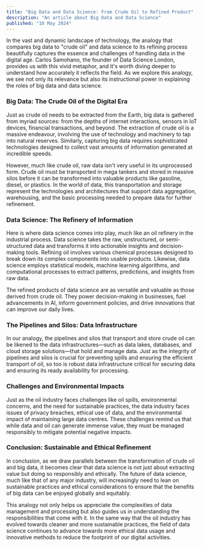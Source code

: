 ```yaml
---
title: "Big Data and Data Science: From Crude Oil to Refined Product"
description: "An article about Big Data and Data Science"
published: "10 May 2024"
---
```


In the vast and dynamic landscape of technology, the analogy that compares big data to "crude oil" and data science to its refining process beautifully captures the essence and challenges of handling data in the digital age. Carlos Samohano, the founder of Data Science London, provides us with this vivid metaphor, and it's worth diving deeper to understand how accurately it reflects the field. As we explore this analogy, we see not only its relevance but also its instructional power in explaining the roles of big data and data science.

### Big Data: The Crude Oil of the Digital Era

Just as crude oil needs to be extracted from the Earth, big data is gathered from myriad sources: from the depths of internet interactions, sensors in IoT devices, financial transactions, and beyond. The extraction of crude oil is a massive endeavour, involving the use of technology and machinery to tap into natural reserves. Similarly, capturing big data requires sophisticated technologies designed to collect vast amounts of information generated at incredible speeds.

However, much like crude oil, raw data isn't very useful in its unprocessed form. Crude oil must be transported in mega tankers and stored in massive silos before it can be transformed into valuable products like gasoline, diesel, or plastics. In the world of data, this transportation and storage represent the technologies and architectures that support data aggregation, warehousing, and the basic processing needed to prepare data for further refinement.

### Data Science: The Refinery of Information

Here is where data science comes into play, much like an oil refinery in the industrial process. Data science takes the raw, unstructured, or semi-structured data and transforms it into actionable insights and decision-making tools. Refining oil involves various chemical processes designed to break down its complex components into usable products. Likewise, data science employs statistical models, machine learning algorithms, and computational processes to extract patterns, predictions, and insights from raw data.

The refined products of data science are as versatile and valuable as those derived from crude oil. They power decision-making in businesses, fuel advancements in AI, inform government policies, and drive innovations that can improve our daily lives.

### The Pipelines and Silos: Data Infrastructure

In our analogy, the pipelines and silos that transport and store crude oil can be likened to the data infrastructures—such as data lakes, databases, and cloud storage solutions—that hold and manage data. Just as the integrity of pipelines and silos is crucial for preventing spills and ensuring the efficient transport of oil, so too is robust data infrastructure critical for securing data and ensuring its ready availability for processing.

### Challenges and Environmental Impacts

Just as the oil industry faces challenges like oil spills, environmental concerns, and the need for sustainable practices, the data industry faces issues of privacy breaches, ethical use of data, and the environmental impact of maintaining large data centres. These challenges remind us that while data and oil can generate immense value, they must be managed responsibly to mitigate potential negative impacts.

### Conclusion: Sustainable and Ethical Refinement

In conclusion, as we draw parallels between the transformation of crude oil and big data, it becomes clear that data science is not just about extracting value but doing so responsibly and ethically. The future of data science, much like that of any major industry, will increasingly need to lean on sustainable practices and ethical considerations to ensure that the benefits of big data can be enjoyed globally and equitably.

This analogy not only helps us appreciate the complexities of data management and processing but also guides us in understanding the responsibilities that come with it. In the same way that the oil industry has evolved towards cleaner and more sustainable practices, the field of data science continues to advance towards more ethical data usage and innovative methods to reduce the footprint of our digital activities.
